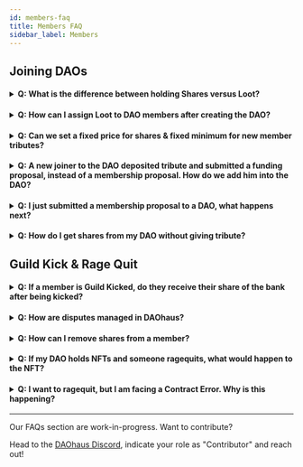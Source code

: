 ```yaml
---
id: members-faq
title: Members FAQ
sidebar_label: Members
---
```


## Joining DAOs

<h4><details>
  <summary>Q: What is the difference between holding Shares versus Loot?</summary>
  
<p>&nbsp;</p>
  
A: Shares represent voting rights, and loot just economic rights. Shares and loot are non-transferable.
  
  </details></h4>
  
  <h4><details>
  
  <summary>Q: How can I assign Loot to DAO members after creating the DAO?</summary>
  
<p>&nbsp;</p>
  
A: Make a funding proposal requesting loot, and specify in the `Applicant` field the Ethereum address of the member you want to receive the Loot.
  
  </details></h4>

<h4><details>
  
  <summary>Q: Can we set a fixed price for shares & fixed minimum for new member tributes? </summary>
  
<p>&nbsp;</p>
  
A: Currently, this feature is not available. Instead, you can add instructions on the member proposal form for new members. To ensure new members adhere to these instructions, you can pass or fail the voting for these proposals 
  
  </details></h4>

<h4>
  <details>
    <summary>Q: A new joiner to the DAO deposited tribute and submitted a funding proposal, instead of a membership proposal. How do we add him into the DAO? </summary>
  
    <p>&nbsp;</p>
  
    A: Since the new joiner has submitted his tribute, you can now ask him/her to create a membership proposal, requesting for shares without putting up any tribute
  
  </details>
</h4>


<h4>
  <details>
    <summary>Q: I just submitted a membership proposal to a DAO, what happens next? </summary>
  
    <p>&nbsp;</p>
  
    A: After you submit the proposal, an existing member will need to sponsor a proposal before it goes for voting. 
  
  </details>
</h4>


<h4>
  <details>
    <summary>Q: How do I get shares from my DAO without giving tribute?</summary>
  
    <p>&nbsp;</p>
  
    A:Submit a membership proposal and enter '0' in the Tribute field. Next, click 'Additional Options' then 'Applicant' to add the receiving member's address. 
  
  </details>
</h4>


## Guild Kick & Rage Quit
<h4>
  <details>
    <summary>Q: If a member is Guild Kicked, do they receive their share of the bank after being kicked? </summary>
  
    <p>&nbsp;</p>
  
    A: Yes, they receive a pro-rated amount of the bank, based on their share & loot ownership.
  
  </details>
</h4>

<h4>
  <details>
    <summary>Q: How are disputes managed in DAOhaus? </summary>
  
    <p>&nbsp;</p>
  
    A: When there are disputes, DAOs should resolve disputes on their own, thereafter using Guild Kick to kick members or Rage Quit to leave the DAO.
  
  </details>
</h4>

<h4>
  <details>
    <summary>Q: How can I remove shares from a member? </summary>
  
    <p>&nbsp;</p>
  
    A: There are 2 ways you can do this. You can either get the member to ragequit the desired amount of shares OR the DAO can submit and pass a Guild Kick proposal (acting as a forced Rage Quit) 
  
  </details>
</h4>

<h4>
  <details>
    <summary>Q: If my DAO holds NFTs and someone ragequits, what would happen to the NFT?</summary>
  
    <p>&nbsp;</p>
  
    A: Only the main treasury amount (i.e. ERC20s) would be applicable for ragequit. The NFTs are stored in a side vault, and won't be applicable here. 

    We are working on a new proposal type for buyout, so the ragequit member can ask for more funds to cover the appropriate ownership of the NFT. 
  
  </details>
</h4>

<h4>
  <details>
    <summary>Q: I want to ragequit, but I am facing a Contract Error. Why is this happening?</summary>
  
    <p>&nbsp;</p>
  
    A: Please check that there are no active proposals, which you have voted 'Yes' on. If there are such proposals, please try again after the proposals have been processed.  
  
  </details>
</h4>

---

Our FAQs section are work-in-progress. Want to contribute? 

Head to the [DAOhaus Discord](https://discord.gg/bUd7HqMx), indicate your role as "Contributor" and reach out! 
